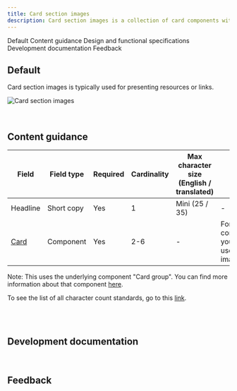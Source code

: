 ```yaml
---
title: Card section images
description: Card section images is a collection of card components with images that, together, occupy a full-width section with a left-column header.
---
```



<ComponentDescription name="Card section images" type="layout" />

<AnchorLinks>

<AnchorLink>Default</AnchorLink>
<AnchorLink>Content guidance</AnchorLink>
<AnchorLink>Design and functional specifications</AnchorLink>
<AnchorLink>Development documentation</AnchorLink>
<AnchorLink>Feedback</AnchorLink>

</AnchorLinks>

## Default

Card section images is typically used for presenting resources or links.

![Card section images](../../images/pattern/card-section/card-section-images.jpg)

<br />

## Content guidance

| Field | Field type | Required   | Cardinality | Max character size (English / translated) | Notes |
| -------- | --------- | ---------- | ---------- | ----------| ----------|
| Headline | Short copy | Yes | 1 | Mini (25 / 35)| - |
| [Card](https://www.ibm.com/standards/web/carbon-for-ibm-dotcom/components/card) | Component | Yes | 2-6 | - | For this component, you must use the image card. |

Note: This uses the underlying component "Card group". You can find more information about that component <a href="https://www.ibm.com/standards/web/carbon-for-ibm-dotcom/components/card-group">here</a>.

To see the list of all character count standards, go to this <a href="https://github.com/carbon-design-system/carbon-for-ibm-dotcom-website/wiki/Character-count-standards" target="_blank" rel="noreferrer noopener nofollow">link</a>.

<br />

<SpecLinks name="Card section images" designLink="https://ibm.box.com/s/u4acyo9oeqya8xidimxtidh8k8y08fza" />


<br />

## Development documentation

<ComponentStatus name="Card section images" type="layout" />

<br />

## Feedback

<ComponentFeedback />
